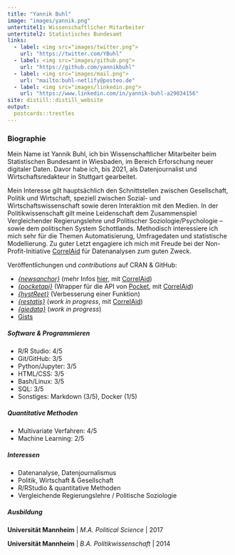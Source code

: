 ```yaml
---
title: "Yannik Buhl"
image: "images/yannik.png"
untertitel1: Wissenschaftlicher Mitarbeiter
untertitel2: Statistisches Bundesamt
links:
  - label: <img src="images/twitter.png">
    url: "https://twitter.com/YBuhl"
  - label: <img src="images/github.png">
    url: "https://github.com/yannikbuhl"
  - label: <img src="images/mail.png">
    url: "mailto:buhl-netlify@posteo.de"
  - label: <img src="images/linkedin.png">
    url: "https://www.linkedin.com/in/yannik-buhl-a29034156"
site: distill::distill_website
output:
  postcards::trestles
---
```

 
### Biographie

Mein Name ist Yannik Buhl, ich bin Wissenschaftlicher Mitarbeiter beim Statistischen Bundesamt in Wiesbaden, im Bereich Erforschung neuer digitaler Daten. Davor habe ich, bis 2021, als Datenjournalist und Wirtschaftsredakteur in Stuttgart gearbeitet.

Mein Interesse gilt hauptsächlich den Schnittstellen zwischen Gesellschaft, Politik und Wirtschaft, speziell zwischen Sozial- und Wirtschaftswissenschaft sowie deren Interaktion mit den Medien. In der Politikwissenschaft gilt meine Leidenschaft dem Zusammenspiel Vergleichender Regierungslehre und Politischer Soziologie/Psychologie – sowie dem politischen System Schottlands. Methodisch interessiere ich mich sehr für die Themen Automatisierung, Umfragedaten und statistische Modellierung. Zu guter Letzt engagiere ich mich mit Freude bei der Non-Profit-Initiative [CorrelAid](http://www.correlaid.org/) für Datenanalysen zum guten Zweck. 

Veröffentlichungen und *contributions* auf CRAN & GitHub:

- [*{newsanchor}*](https://github.com/CorrelAid/newsanchor) (mehr Infos [hier](https://correlaid.org/blog/newsanchor/), mit  [CorrelAid](www.correlaid.org)) 
- [*{pocketapi}*](https://github.com/CorrelAid/pocketapi) (Wrapper für die API von [Pocket](https://getpocket.com/), mit [CorrelAid](www.correlaid.org))
- [*{hystReet}*](https://github.com/yannikbuhl/hystReet) (Verbesserung einer Funktion)
- [*{restatis}*](https://github.com/CorrelAid/restatis/) (*work in progress*, mit [CorrelAid](www.correlaid.org))
- [*{giedata}*](https://github.com/yannikbuhl/giedata) (*work in progress*)
- [Gists](https://gist.github.com/yannikbuhl)

##### Software & Programmieren

- R/R Studio: 4/5
- Git/GitHub: 3/5
- Python/Jupyter: 3/5
- HTML/CSS: 3/5
- Bash/Linux: 3/5
- SQL: 3/5
- Sonstiges: Markdown (3/5), Docker (1/5)

##### Quantitative Methoden

- Multivariate Verfahren: 4/5
- Machine Learning: 2/5

##### Interessen

- Datenanalyse, Datenjournalismus
- Politik, Wirtschaft & Gesellschaft
- R/RStudio & quantitative Methoden
- Vergleichende Regierungslehre / Politische Soziologie

##### Ausbildung

**Universität Mannheim** | *M.A. Political Science* | 2017

**Universität Mannheim** | *B.A. Politikwissenschaft* | 2014
